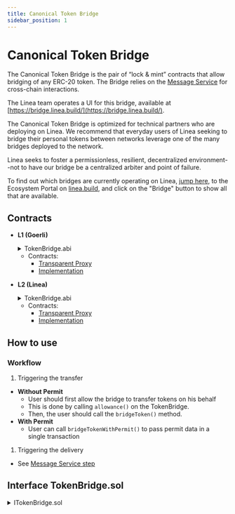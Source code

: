 ```yaml
---
title: Canonical Token Bridge
sidebar_position: 1
---
```



# Canonical Token Bridge

<div className="img-large">
    <LineaBridgeGraphic />
</div>

The Canonical Token Bridge is the pair of “lock & mint” contracts that allow bridging of any ERC-20 token. The Bridge relies on the [Message Service](/docs/architecture/canonical-msg-service/message-service.mdx) for cross-chain interactions.

The Linea team operates a UI for this bridge, available at [https://bridge.linea.build/](https://bridge.linea.build/). 

The Canonical Token Bridge is optimized for technical partners who are deploying on Linea. We recommend that everyday users of Linea seeking to bridge their personal tokens between networks leverage one of the many bridges deployed to the network. 

Linea seeks to foster a permissionless, resilient, decentralized environment--not to have our bridge be a centralized arbiter and point of failure.

To find out which bridges are currently operating on Linea, [jump here](https://linea.build/apps), to the Ecosystem Portal on [linea.build](https://linea.build), and click on the "Bridge" button to show all that are available. 

## Contracts

- **L1 (Goerli)**

  <details>
    <summary>TokenBridge.abi</summary>
    <CodeBlock language="json">{TokenBridgeL1}</CodeBlock>
  </details>

  - Contracts:
    - [Transparent Proxy](https://goerli.etherscan.io/address/0x5506A3805fB8A58Fa58248CC52d2b06D92cA94e6)
    - [Implementation](https://goerli.etherscan.io/address/0x292a9478a52f0b8b12429c58f79367448abe0214#code)

- **L2 (Linea)**

  <details>
    <summary>TokenBridge.abi</summary>
    <CodeBlock language="json">{TokenBridgeL2}</CodeBlock>
  </details>

  - Contracts:
    - [Transparent Proxy](https://goerli.lineascan.build/address/0x3ccd0F623B7a25Eab5dFc6a3fD723dCE5520489B)
    - [Implementation](https://goerli.lineascan.build/address/0x283938e7ae5bf4e9d6a393cdea77c3c369b072e2#code)

## How to use

### Workflow

1. Triggering the transfer

- **Without Permit**
  - User should first allow the bridge to transfer tokens on his behalf
  - This is done by calling `allowance()` on the TokenBridge.
  - Then, the user should call the `bridgeToken()` method.
- **With Permit**
  - User can call `bridgeTokenWithPermit()` to pass permit data in a single transaction

1. Triggering the delivery

- See [Message Service step](/docs/architecture/canonical-msg-service/message-service.mdx#workflow)

## Interface TokenBridge.sol

<details>
  <summary>ITokenBridge.sol</summary>
  <CodeBlock language="solidity">{TokenBridge}</CodeBlock>
</details>

